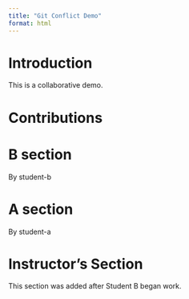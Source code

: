 ```yaml
---
title: "Git Conflict Demo"
format: html
---
```


# Introduction

This is a collaborative demo.

# Contributions

<!-- Add your section here -->


# B section

By student-b

# A section

By student-a

# Instructor's Section

This section was added after Student B began work.


